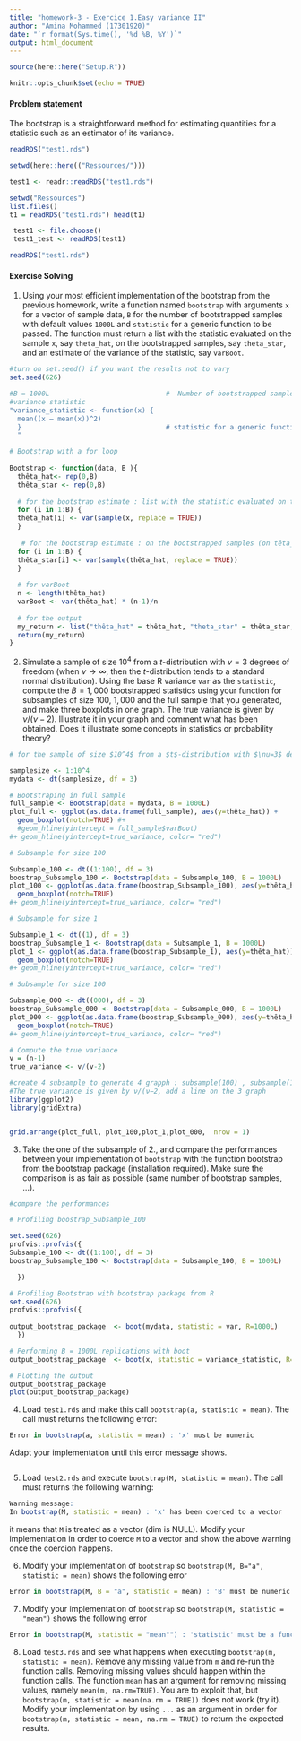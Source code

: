 ```yaml
---
title: "homework-3 - Exercice 1.Easy variance II"
author: "Amina Mohammed (17301920)"
date: "`r format(Sys.time(), '%d %B, %Y')`"
output: html_document
---
```


```r
source(here::here("Setup.R"))
```

```r
knitr::opts_chunk$set(echo = TRUE)
```

#### Problem statement

The bootstrap is a straightforward method for estimating quantities for a statistic such as an estimator of its variance. 


```r
readRDS("test1.rds")

setwd(here::here(("Ressources/")))

test1 <- readr::readRDS("test1.rds")

setwd("Ressources")
list.files()
t1 = readRDS("test1.rds") head(t1)

 test1 <- file.choose()
 test1_test <- readRDS(test1)

readRDS("test1.rds")
```

#### Exercise Solving


1. Using your most efficient implementation of the bootstrap from the previous homework, write a function named `bootstrap` with arguments `x` for a vector of sample data, `B` for the number of bootstrapped samples with default values `1000L` and `statistic` for a generic function to be passed. The function must return a list with the statistic evaluated on the sample `x`, say `theta_hat`, on the bootstrapped samples, say `theta_star`, and an estimate of the variance of the statistic, say `varBoot`.

```r

#turn on set.seed() if you want the results not to vary
set.seed(626)

#B = 1000L                             #  Number of bootstrapped samples with default values 1000L
#variance statistic
"variance_statistic <- function(x) { 
  mean((x – mean(x))^2) 
  }                                    # statistic for a generic function to be passed
  "

# Bootstrap with a for loop 
 
Bootstrap <- function(data, B ){
  thêta_hat<- rep(0,B)
  thêta_star <- rep(0,B)
  
  # for the bootstrap estimate : list with the statistic evaluated on the sample x
  for (i in 1:B) {
  thêta_hat[i] <- var(sample(x, replace = TRUE))                    
  }
  
   # for the bootstrap estimate : on the bootstrapped samples (on têta_hat)
  for (i in 1:B) {
  thêta_star[i] <- var(sample(thêta_hat, replace = TRUE))                    
  }
  
  # for varBoot
  n <- length(thêta_hat)
  varBoot <- var(thêta_hat) * (n-1)/n
  
  # for the output
  my_return <- list("thêta_hat" = thêta_hat, "theta_star" = thêta_star, "varBoot" = varBoot)
  return(my_return) 
}
```


2.  Simulate a sample of size $10^4$ from a $t$-distribution with $\nu=3$ degrees of freedom (when $\nu\to\infty$, then the $t$-distribution tends to a standard normal distribution). Using the base R variance `var` as the `statistic`, compute the $B=1,000$ bootstrapped statistics using your function for subsamples of size $100$, $1,000$ and the full sample that you generated, and make three boxplots in one graph. The true variance is given by $\nu/(\nu-2)$. Illustrate it in your graph and comment what has been obtained. Does it illustrate some concepts in statistics or probability theory?

```r

# for the sample of size $10^4$ from a $t$-distribution with $\nu=3$ degrees of freedom

samplesize <- 1:10^4                                                    #size of the sample
mydata <- dt(samplesize, df = 3)                                        # data we will boostrap 

# Bootstraping in full sample
full_sample <- Bootstrap(data = mydata, B = 1000L)
plot_full <- ggplot(as.data.frame(full_sample), aes(y=thêta_hat)) + 
  geom_boxplot(notch=TRUE) #+ 
  #geom_hline(yintercept = full_sample$varBoot)
#+ geom_hline(yintercept=true_variance, color= "red")

# Subsample for size 100

Subsample_100 <- dt((1:100), df = 3)   
boostrap_Subsample_100 <- Bootstrap(data = Subsample_100, B = 1000L)
plot_100 <- ggplot(as.data.frame(boostrap_Subsample_100), aes(y=thêta_hat)) + 
  geom_boxplot(notch=TRUE) 
#+ geom_hline(yintercept=true_variance, color= "red")

# Subsample for size 1

Subsample_1 <- dt((1), df = 3)   
boostrap_Subsample_1 <- Bootstrap(data = Subsample_1, B = 1000L)
plot_1 <- ggplot(as.data.frame(boostrap_Subsample_1), aes(y=thêta_hat)) + 
  geom_boxplot(notch=TRUE) 
#+ geom_hline(yintercept=true_variance, color= "red")

# Subsample for size 100

Subsample_000 <- dt((000), df = 3)   
boostrap_Subsample_000 <- Bootstrap(data = Subsample_000, B = 1000L)
plot_000 <- ggplot(as.data.frame(boostrap_Subsample_000), aes(y=thêta_hat)) + 
  geom_boxplot(notch=TRUE) 
#+ geom_hline(yintercept=true_variance, color= "red")

# Compute the true variance
v = (n-1)
true_variance <- v/(v-2)
```

```r
#create 4 subsample to generate 4 grapph : subsample(100) , subsample(1), subsample(000), entire sample
#The true variance is given by ν/(ν−2, add a line on the 3 graph
library(ggplot2)
library(gridExtra)


grid.arrange(plot_full, plot_100,plot_1,plot_000,  nrow = 1)

```

3.  Take the one of the subsample of 2., and compare the performances between your implementation of `bootstrap` with the function bootstrap from the bootstrap package (installation required). Make sure the comparison is as fair as possible (same number of bootstrap samples, ...).

```r
#compare the performances

# Profiling boostrap_Subsample_100

set.seed(626)
profvis::profvis({
Subsample_100 <- dt((1:100), df = 3)   
boostrap_Subsample_100 <- Bootstrap(data = Subsample_100, B = 1000L)

  })

# Profiling Bootstrap with bootstrap package from R
set.seed(626)
profvis::profvis({
  
output_bootstrap_package  <- boot(mydata, statistic = var, R=1000L)
  })

# Performing B = 1000L replications with boot 
output_bootstrap_package  <- boot(x, statistic = variance_statistic, R=1000L)

# Plotting the output
output_bootstrap_package
plot(output_bootstrap_package)

```

4.  Load `test1.rds` and make this call `bootstrap(a, statistic = mean)`. The call must returns the following error:
```r
Error in bootstrap(a, statistic = mean) : 'x' must be numeric
```
Adapt your implementation until this error message shows.

```r

```

5. Load `test2.rds` and execute `bootstrap(M, statistic = mean)`. The call must returns the following warning:
```r
Warning message:
In bootstrap(M, statistic = mean) : 'x' has been coerced to a vector
```
it means that `M` is treated as a vector (dim is NULL). Modify your implementation in order to coerce `M` to a vector and show the above warning once the coercion happens.

6. Modify your implementation of `bootstrap` so `bootstrap(M, B="a", statistic = mean)` shows the following error
```r
Error in bootstrap(M, B = "a", statistic = mean) : 'B' must be numeric
```

7. Modify your implementation of `bootstrap` so `bootstrap(M, statistic = "mean")` shows the following error
```r
Error in bootstrap(M, statistic = "mean"") : 'statistic' must be a function
```

8. Load `test3.rds` and see what happens when executing `bootstrap(m, statistic = mean)`. Remove any missing value from `m` and re-run the function calls. Removing missing values should happen within the function calls. The function `mean` has an argument for removing missing values, namely `mean(m, na.rm=TRUE)`. You are to exploit that, but `bootstrap(m, statistic = mean(na.rm = TRUE))` does not work (try it).  Modify your implementation by using `...` as an argument in order for `bootstrap(m, statistic = mean, na.rm = TRUE)` to return the expected results.

```r

```

